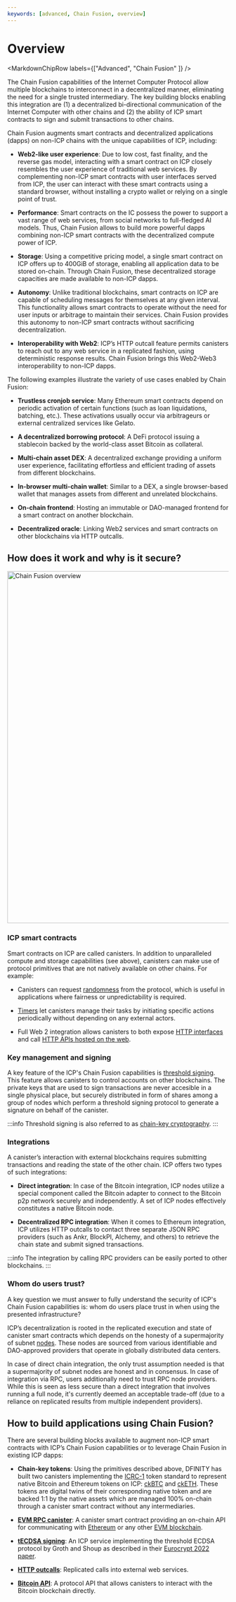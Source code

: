 ```yaml
---
keywords: [advanced, Chain Fusion, overview]
---
```



# Overview

<MarkdownChipRow labels={["Advanced", "Chain Fusion" ]} />

The Chain Fusion capabilities of the Internet Computer Protocol allow multiple blockchains to interconnect in a decentralized manner, eliminating the need for a single trusted intermediary. The key building blocks enabling this integration are (1) a decentralized bi-directional communication of the Internet Computer with other chains and (2) the ability of ICP smart contracts to sign and submit transactions to other chains.

Chain Fusion augments smart contracts and decentralized applications (dapps) on non-ICP chains with the unique capabilities of ICP, including:

- **Web2-like user experience**: Due to low cost, fast finality, and the reverse gas model, interacting with a smart contract on ICP closely resembles the user experience of traditional web services. By complementing non-ICP smart contracts with user interfaces served from ICP, the user can interact with these smart contracts using a standard browser, without installing a crypto wallet or relying on a single point of trust.

- **Performance**: Smart contracts on the IC possess the power to support a vast range of web services, from social networks to full-fledged AI models. Thus, Chain Fusion allows to build more powerful dapps combining non-ICP smart contracts with the decentralized compute power of ICP.

- **Storage**: Using a competitive pricing model, a single smart contract on ICP offers up to 400GiB of storage, enabling all application data to be stored on-chain. Through Chain Fusion, these decentralized storage capacities are made available to non-ICP dapps.

- **Autonomy**: Unlike traditional blockchains, smart contracts on ICP  are capable of scheduling messages for themselves at any given interval. This functionality allows smart contracts to operate without the need for user inputs or arbitrage to maintain their services. Chain Fusion provides this autonomy to non-ICP smart contracts without sacrificing decentralization.

- **Interoperability with Web2**: ICP’s HTTP outcall feature permits canisters to reach out to any web service in a replicated fashion, using deterministic response results. Chain Fusion brings this Web2-Web3 interoperability to non-ICP dapps.

The following examples illustrate the variety of use cases enabled by Chain Fusion:

- **Trustless cronjob service**: Many Ethereum smart contracts depend on periodic activation of certain functions (such as loan liquidations, batching, etc.). These activations usually occur via arbitrageurs or external centralized services like Gelato.

- **A decentralized borrowing protocol**: A DeFi protocol issuing a stablecoin backed by the world-class asset Bitcoin as collateral.

- **Multi-chain asset DEX**: A decentralized exchange providing a uniform user experience, facilitating effortless and efficient trading of assets from different blockchains.

- **In-browser multi-chain wallet**: Similar to a DEX, a single browser-based wallet that manages assets from different and unrelated blockchains.

- **On-chain frontend**: Hosting an immutable or DAO-managed frontend for a smart contract on another blockchain.

- **Decentralized oracle**: Linking Web2 services and smart contracts on other blockchains via HTTP outcalls.


## How does it work and why is it secure?

<div class="text-center">
  <img
    src={useBaseUrl("/img/docs/chain-fusion-overview.png")}
    alt="Chain Fusion overview"
    width="800"
  />
</div>

### ICP smart contracts

Smart contracts on ICP are called canisters. In addition to unparalleled compute and storage capabilities (see above), canisters can make use of protocol primitives that are not natively available on other chains. For example:

- Canisters can request [randomness](/docs/current/developer-docs/smart-contracts/advanced-features/management-canister/#retrieving-randomness) from the protocol, which is useful in applications where fairness or unpredictability is required.

- [Timers](/docs/current/developer-docs/smart-contracts/advanced-features/periodic-tasks/) let canisters manage their tasks by initiating specific actions periodically without depending on any external actors.

- Full Web 2 integration allows canisters to both expose [HTTP interfaces](/docs/current/developer-docs/smart-contracts/advanced-features/serving-http-request) and call [HTTP APIs hosted on the web](/docs/current/developer-docs/smart-contracts/advanced-features/https-outcalls/making-http-requests).

### Key management and signing

A key feature of the ICP's Chain Fusion capabilities is [threshold signing](/docs/current/developer-docs/smart-contracts/encryption/t-ecdsa/). This feature allows canisters to control accounts on other blockchains. The private keys that are used to sign transactions are never accesible in a single physical place, but securely distributed in form of shares among a group of nodes which perform a threshold signing protocol to generate a signature on behalf of the canister.

:::info
Threshold signing is also referred to as [chain-key cryptography](/docs/current/concepts/glossary/#chain-key).
:::

### Integrations

A canister’s interaction with external blockchains requires submitting transactions and reading the state of the other chain. ICP offers two types of such integrations:

- **Direct integration**: In case of the Bitcoin integration, ICP nodes utilize a special component called the Bitcoin adapter to connect to the Bitcoin p2p network securely and independently. A set of ICP nodes effectively constitutes a native Bitcoin node.

- **Decentralized RPC integration**: When it comes to Ethereum integration, ICP utilizes HTTP outcalls to contact three separate JSON RPC providers (such as Ankr, BlockPI, Alchemy, and others) to retrieve the chain state and submit signed transactions.

:::info
The integration by calling RPC providers can be easily ported to other blockchains. 
:::

### Whom do users trust?

A key question we must answer to fully understand the security of ICP's Chain Fusion capabilities is: whom do users place trust in when using the presented infrastructure?

ICP’s decentralization is rooted in the replicated execution and state of canister smart contracts which depends on the honesty of a supermajority of subnet [nodes](/docs/current/developer-docs/getting-started/overview-of-icp/#nodes). These nodes are sourced from various identifiable and DAO-approved providers that operate in globally distributed data centers.

In case of direct chain integration, the only trust assumption needed is that a supermajority of subnet nodes are honest and in consensus. In case of integration via RPC, users additionally need to trust RPC node providers. While this is seen as less secure than a direct integration that involves running a full node, it's currently deemed an acceptable trade-off (due to a reliance on replicated results from multiple independent providers).

## How to build applications using Chain Fusion?

There are several building blocks available to augment non-ICP smart contracts with ICP’s Chain Fusion capabilities or to leverage Chain Fusion in existing ICP dapps:

- **Chain-key tokens**: Using the primitives described above, DFINITY has built two canisters implementing the [ICRC-1](https://github.com/dfinity/ICRC) token standard to represent native Bitcoin and Ethereum tokens on ICP: [ckBTC](/docs/current/developer-docs/multi-chain/bitcoin/ckbtc) and [ckETH](/docs/current/developer-docs/multi-chain/ethereum/cketh). These tokens are digital twins of their corresponding native token and are backed 1:1 by the native assets which are managed 100% on-chain through a canister smart contract without any intermediaries.

- **[EVM RPC canister](/docs/current/developer-docs/multi-chain/ethereum/evm-rpc/evm-rpc-canister)**: A canister smart contract providing an on-chain API for communicating with [Ethereum](https://ethereum.org/en/) or any other [EVM blockchain](https://chainlist.org/?testnets=true).

- **[tECDSA signing](/docs/current/references/t-ecdsa-how-it-works/)**: An ICP service implementing the threshold ECDSA protocol by Groth and Shoup as described in their [Eurocrypt 2022 paper](https://eprint.iacr.org/2021/1330).

- **[HTTP outcalls](/docs/current/developer-docs/security/rust-canister-development-security-best-practices/#http-outcalls)**: Replicated calls into external web services.

- **[Bitcoin API](/docs/current/references/bitcoin-how-it-works/)**: A protocol API that allows canisters to interact with the Bitcoin blockchain directly.
